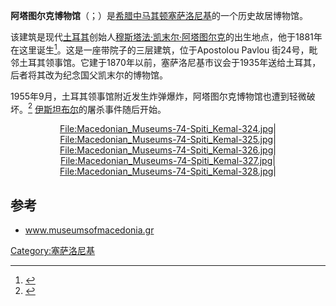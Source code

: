 {{Infobox museum
| name             = 阿塔图尔克博物馆
| native_name      = Atatürk Evi Müzesi
| native_name_lang = ([[Turkish_language|Turkish]])
| image            = Ataturk-birth-house.jpg
| imagesize        = 200
| established      = 1953年<ref name="Consulate">{{cite web |url=http://thessaloniki.cg.mfa.gov.tr/ShowInfoNotes.aspx?ID=483 |title=Atatürk Evi Müzesi |language=tr |publisher=www.thessaloniki.cg.mfa.gov.tr/ |accessdate=2011-04-21 |archive-date=2016-08-19 |archive-url=https://web.archive.org/web/20160819090539/http://thessaloniki.cg.mfa.gov.tr/ShowInfoNotes.aspx?ID=483 |dead-url=no }}</ref>
| location         = [[希腊|希腊]][[中马其顿|中马其顿]][[塞萨洛尼基|塞萨洛尼基]]
| type             = 历史故居博物馆
| website          = [http://thessaloniki.cg.mfa.gov.tr/ShowInfoNotes.aspx?ID=483 Turkish consulate]
}}
'''阿塔图尔克博物馆'''（{{lang-el|Μουσείο Ατατούρκ}}；{{lang-tr|Atatürk Evi Müzesi}}）是[[希腊|希腊]][[中马其顿|中马其顿]][[塞萨洛尼基|塞萨洛尼基]]的一个历史故居博物馆。

该建筑是现代[[土耳其|土耳其]]创始人[[穆斯塔法·凯末尔·阿塔图尔克|穆斯塔法·凯末尔·阿塔图尔克]]的出生地点，他于1881年在这里诞生<ref name="Makedonia">{{cite web |url=http://www.makthes.gr/news/opinions/615/ |title=Ο βίος και η πολιτεία του Μουσταφά Κεμάλ στη Θεσσαλονίκη |date=18 April 2007 |publisher=www.makthes.gr |accessdate=2011-04-21 |deadurl=yes |archiveurl=https://archive.is/20130217203046/http://www.makthes.gr/news/opinions/615/ |archivedate=2013-02-17}}</ref>。这是一座带院子的三层建筑，位于Apostolou Pavlou 街24号，毗邻土耳其领事馆。它建于1870年以前，塞萨洛尼基市议会于1935年送给土耳其，后者将其改为纪念国父凯末尔的博物馆。

1955年9月，土耳其领事馆附近发生炸弹爆炸，阿塔图尔克博物馆也遭到轻微破坏。<ref>{{Google books |title=Turkey and the West: From Neutrality to Commitment |page=310 |id=vYnpBQAAQBAJ}}</ref> [[伊斯坦布尔|伊斯坦布尔]]的屠杀事件随后开始。

<div align='center'>
<gallery>
File:Macedonian_Museums-74-Spiti_Kemal-324.jpg|
File:Macedonian_Museums-74-Spiti_Kemal-325.jpg|
File:Macedonian_Museums-74-Spiti_Kemal-326.jpg|
File:Macedonian_Museums-74-Spiti_Kemal-327.jpg|
File:Macedonian_Museums-74-Spiti_Kemal-328.jpg|
</gallery>
</div>

== 参考 ==
{{Reflist}}
*[http://www.museumsofmacedonia.gr/History_And_War/Spiti_Kemal.html www.museumsofmacedonia.gr] {{Wayback|url=http://www.museumsofmacedonia.gr/History_And_War/Spiti_Kemal.html |date=20201008145658 }}
{{coord|40|38|8.8|N|22|57|16.3|E|display=title| region:GR_type:landmark|title=Atatürk House Museum}}
[[Category:塞萨洛尼基|Category:塞萨洛尼基]]